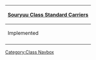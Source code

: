 {| class="mw-collapsible mw-collapsed wikitable" align=center
! [[:Category:Souryuu Class|Souryuu Class Standard Carriers]]
|-
! Implemented
|-
| align=center | {{ShipLink|Souryuu}}
|}<noinclude>[[Category:Class Navbox]]</noinclude>